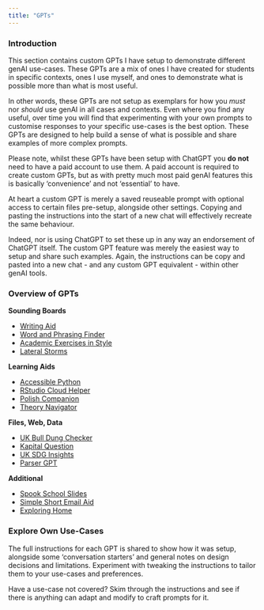 ```yaml
---
title: "GPTs"
---
```


### Introduction

::: {.callout-note title="Section Overview"}
This section contains custom GPTs I have setup to demonstrate different genAI use-cases. These GPTs are a mix of ones I have created for students in specific contexts, ones I use myself, and ones to demonstrate what is possible more than what is most useful.

In other words, these GPTs are not setup as exemplars for how you *must* nor *should* use genAI in all cases and contexts. Even where you find any useful, over time you will find that experimenting with your own prompts to customise responses to your specific use-cases is the best option. These GPTs are designed to help build a sense of what is possible and share examples of more complex prompts.

:::

::: {.callout-important title="Important"}
Please note, whilst these GPTs have been setup with ChatGPT you **do not** need to have a paid account to use them. A paid account is required to create custom GPTs, but as with pretty much most paid genAI features this is basically 'convenience' and not 'essential' to have.

At heart a custom GPT is merely a saved reuseable prompt with optional access to certain files pre-setup, alongside other settings. Copying and pasting the instructions into the start of a new chat will effectively recreate the same behaviour.

Indeed, nor is using ChatGPT to set these up in any way an endorsement of ChatGPT itself. The custom GPT feature was merely the easiest way to setup and share such examples. Again, the instructions can be copy and pasted into a new chat - and any custom GPT equivalent - within other genAI tools.
:::

### Overview of GPTs

**Sounding Boards**

- [Writing Aid](gpts/writing-aid.qmd)
- [Word and Phrasing Finder](gpts/word-phrasing-finder.qmd)
- [Academic Exercises in Style](gpts/academic-exercises.qmd)
- [Lateral Storms](gpts/lateral-storms.qmd)

**Learning Aids**

- [Accessible Python](gpts/accessible-python.qmd)
- [RStudio Cloud Helper](gpts/rstudio-helper.qmd)
- [Polish Companion](gpts/polish-companion.qmd)
- [Theory Navigator](gpts/theory-navigator.qmd)

**Files, Web, Data**

- [UK Bull Dung Checker](gpts/uk-bull-dung.qmd)
- [Kapital Question](gpts/kapital-question.qmd)
- [UK SDG Insights](gpts/uk-sdg-insights.qmd)
- [Parser GPT](gpts/parser-gpt.qmd)

**Additional**

- [Spook School Slides](gpts/spook-school.qmd)
- [Simple Short Email Aid](gpts/simple-short-email.qmd)
- [Exploring Home](gpts/exploring-home.qmd)

### Explore Own Use-Cases

::: experiment
The full instructions for each GPT is shared to show how it was setup, alongside some 'conversation starters' and general notes on design decisions and limitations. Experiment with tweaking the instructions to tailor them to your use-cases and preferences.

Have a use-case not covered? Skim through the instructions and see if there is anything can adapt and modify to craft prompts for it.
:::

